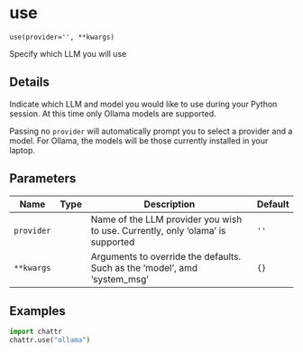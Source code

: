 # use { #chattr.use }

`use(provider='', **kwargs)`

Specify which LLM you will use

## Details

Indicate which LLM and model you would like to use during your Python session.
At this time only Ollama models are supported.

Passing no `provider` will automatically prompt you to select a provider and a
model. For Ollama, the models will be those currently installed in your
laptop.

## Parameters

| Name       | Type   | Description                                                                    | Default   |
|------------|--------|--------------------------------------------------------------------------------|-----------|
| `provider` |        | Name of the LLM provider you wish to use. Currently, only 'olama' is supported | `''`      |
| `**kwargs` |        | Arguments to override the defaults. Such as the 'model', amd 'system_msg'      | `{}`      |

## Examples

```python
import chattr
chattr.use("ollama")
```
